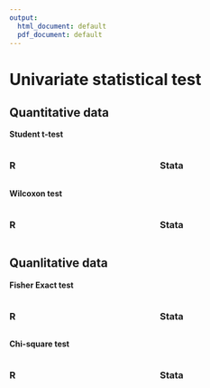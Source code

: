 ```yaml
---
output:
  html_document: default
  pdf_document: default
---
```


# Univariate statistical test

## Quantitative data

**Student t-test**

::::{style="display: grid; grid-template-columns: 1fr 1fr; grid-column-gap: 30px;"}
:::{}
### R{-}
:::

:::{}
### Stata{-}
:::
::::

**Wilcoxon test**

::::{style="display: grid; grid-template-columns: 1fr 1fr; grid-column-gap: 30px;"}
:::{}
### R{-}
:::

:::{}
### Stata{-}
:::
::::



## Quanlitative data

**Fisher Exact test**

::::{style="display: grid; grid-template-columns: 1fr 1fr; grid-column-gap: 30px;"}
:::{}
### R{-}
:::

:::{}
### Stata{-}
:::
::::

**Chi-square test**

::::{style="display: grid; grid-template-columns: 1fr 1fr; grid-column-gap: 30px;"}
:::{}
### R{-}
:::

:::{}
### Stata{-}
:::
::::